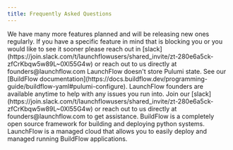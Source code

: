 ```yaml
---
title: Frequently Asked Questions
---
```


<AccordionGroup>
  <Accordion title="When will LaunchFlow support [X]?">
    We have many more features planned and will be releasing new ones regularly. If you have a specific feature in mind that is blocking you or you would like to see it sooner please reach out in [slack](https://join.slack.com/t/launchflowusers/shared_invite/zt-280e6a5ck-zfCrKbqw5w89L~0Xl55G4w) or reach out to us directly at founders@launchflow.com
  </Accordion>
  <Accordion title="Does LaunchFlow store my Pulumi state?">
    LaunchFlow doesn't store Pulumi state. See our [BuildFlow documentation](https://docs.buildflow.dev/programming-guide/buildflow-yaml#pulumi-configure).
  </Accordion>
  <Accordion title="Something went wrong and I need help?">
    LaunchFlow founders are available anytime to help with any issues you run into. Join our [slack](https://join.slack.com/t/launchflowusers/shared_invite/zt-280e6a5ck-zfCrKbqw5w89L~0Xl55G4w) or reach out to us directly at founders@launchflow.com to get assistance.
  </Accordion>
  <Accordion title="What is the difference between BuildFlow and LaunchFlow?">
    BuildFlow is a completely open source framework for building and deploying python systems. LaunchFlow is a managed cloud that allows you to easily deploy and managed running BuildFlow applications.
  </Accordion>
</AccordionGroup>